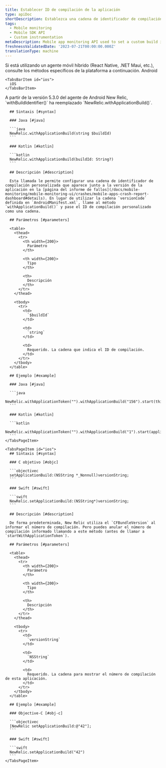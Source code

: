 ```yaml
---
title: Establecer ID de compilación de la aplicación
type: apiDoc
shortDescription: Establezca una cadena de identificador de compilación personalizada asociada con una interacción.
tags:
  - Mobile monitoring
  - Mobile SDK API
  - Custom instrumentation
metaDescription: Mobile app monitoring API used to set a custom build identifier string that is associated with an interaction.
freshnessValidatedDate: '2023-07-21T00:00:00.000Z'
translationType: machine
---
```


<Callout variant="important">
  Si está utilizando un agente móvil híbrido (React Native, .NET Maui, etc.), consulte los métodos específicos de la plataforma a continuación.
</Callout>

<Tabs>
  <TabsBar>
    <TabsBarItem id="android">
      Android
    </TabsBarItem>

    <TabsBarItem id="ios">
      iOS
    </TabsBarItem>
  </TabsBar>

  <TabsPages>
    <TabsPageItem id="android">
      <Callout variant="important">
        A partir de la versión 5.3.0 del agente de Android New Relic, `withBuildIdentifier()` ha reemplazado `NewRelic.withApplicationBuild()`.
      </Callout>

      ## Sintaxis [#syntax]

      ### Java [#java]

      ```java
      NewRelic.withApplicationBuild(string $buildId)
      ```

      ### Kotlin [#kotlin]

      ```kotlin
      NewRelic.withApplicationBuild(buildId: String?)
      ```

      ## Descripción [#description]

      Esta llamada le permite configurar una cadena de identificador de compilación personalizada que aparece junto a la versión de la aplicación en la [página del informe de fallos](/docs/mobile-monitoring/mobile-monitoring-ui/crashes/mobile-apps-crash-report-dashboard#details). En lugar de utilizar la cadena `versionCode` definida en `AndroidManifest.xml`, llame al método `withApplicationBuild()` y pase el ID de compilación personalizado como una cadena.

      ## Parámetros [#parameters]

      <table>
        <thead>
          <tr>
            <th width={200}>
              Parámetro
            </th>

            <th width={200}>
              Tipo
            </th>

            <th>
              Descripción
            </th>
          </tr>
        </thead>

        <tbody>
          <tr>
            <td>
              `$buildId`
            </td>

            <td>
              `string`
            </td>

            <td>
              Requerido. La cadena que indica el ID de compilación.
            </td>
          </tr>
        </tbody>
      </table>

      ## Ejemplo [#example]

      ### Java [#java]

      ```java
      NewRelic.withApplicationToken("").withApplicationBuild("156").start(this.getApplication());
      ```

      ### Kotlin [#kotlin]

      ```kotlin
      NewRelic.withApplicationToken("").withApplicationBuild("1").start(applicationContext)
      ```
    </TabsPageItem>

    <TabsPageItem id="ios">
      ## Sintaxis [#syntax]

      ### C objetivo [#objc]

      ```objectivec
      setApplicationBuild:(NSString *_Nonnull)versionString;
      ```

      ### Swift [#swift]

      ```swift
      NewRelic.setApplicationBuild:(NSString*)versionString;
      ```

      ## Descripción [#description]

      De forma predeterminada, New Relic utiliza el `CFBundleVersion` al informar el número de compilación. Pero puedes anular el número de compilación informado llamando a este método (antes de llamar a `startWithApplicationToken`).

      ## Parámetros [#parameters]

      <table>
        <thead>
          <tr>
            <th width={200}>
              Parámetro
            </th>

            <th width={200}>
              Tipo
            </th>

            <th>
              Descripción
            </th>
          </tr>
        </thead>

        <tbody>
          <tr>
            <td>
              `versionString`
            </td>

            <td>
              `NSString`
            </td>

            <td>
              Requerido. La cadena para mostrar el número de compilación de esta aplicación.
            </td>
          </tr>
        </tbody>
      </table>

      ## Ejemplo [#example]

      ### Objective-C [#obj-c]

      ```objectivec
      [NewRelic setApplicationBuild:@"42"];
      ```

      ### Swift [#swift]

      ```swift
      NewRelic.setApplicationBuild("42")
      ```
    </TabsPageItem>
  </TabsPages>
</Tabs>